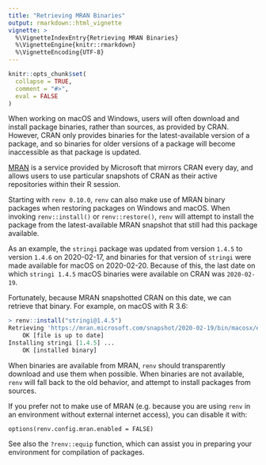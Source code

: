 ```yaml
---
title: "Retrieving MRAN Binaries"
output: rmarkdown::html_vignette
vignette: >
  %\VignetteIndexEntry{Retrieving MRAN Binaries}
  %\VignetteEngine{knitr::rmarkdown}
  %\VignetteEncoding{UTF-8}
---
```


```r
knitr::opts_chunk$set(
  collapse = TRUE,
  comment = "#>",
  eval = FALSE
)
```

When working on macOS and Windows, users will often download and install
package binaries, rather than sources, as provided by CRAN. However, CRAN only
provides binaries for the latest-available version of a package, and so binaries
for older versions of a package will become inaccessible as that package is
updated.

[MRAN](https://mran.microsoft.com/) is a service provided by Microsoft that
mirrors CRAN every day, and allows users to use particular snapshots of CRAN
as their active repositories within their R session.

Starting with `renv 0.10.0`, `renv` can also make use of MRAN binary packages
when restoring packages on Windows and macOS. When invoking `renv::install()`
or `renv::restore()`, `renv` will attempt to install the package from the
latest-available MRAN snapshot that still had this package available.

As an example, the `stringi` package was updated from version `1.4.5` to version
`1.4.6` on 2020-02-17, and binaries for that version of `stringi` were made
available for macOS on 2020-02-20. Because of this, the last date on which
`stringi 1.4.5` macOS binaries were available on CRAN was `2020-02-19`.

Fortunately, because MRAN snapshotted CRAN on this date, we can retrieve that
binary. For example, on macOS with R 3.6:

```r
> renv::install("stringi@1.4.5")
Retrieving 'https://mran.microsoft.com/snapshot/2020-02-19/bin/macosx/el-capitan/contrib/3.6/stringi_1.4.5.tgz' ...
	OK [file is up to date]
Installing stringi [1.4.5] ...
	OK [installed binary]
```

When binaries are available from MRAN, `renv` should transparently download and
use them when possible. When binaries are not available, `renv` will fall back
to the old behavior, and attempt to install packages from sources.

If you prefer not to make use of MRAN (e.g. because you are using `renv` in an
environment without external internet access), you can disable it with:

```
options(renv.config.mran.enabled = FALSE)
```

See also the `?renv::equip` function, which can assist you in preparing your
environment for compilation of packages.
